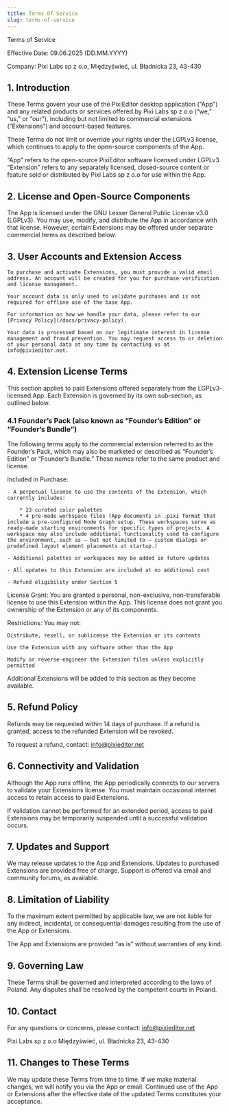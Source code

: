 ```yaml
---
title: Terms Of Service
slug: terms-of-service
---
```


Terms of Service

Effective Date: 09.06.2025 (DD.MM.YYYY)

Company: Pixi Labs sp z o.o, Międzyświeć, ul. Bładnicka 23, 43-430

## 1. Introduction

These Terms govern your use of the PixiEditor desktop application (“App”) and any related products or services offered by Pixi Labs sp z o.o (“we,” “us,” or “our”), including but not limited to commercial extensions (“Extensions”) and account-based features.

These Terms do not limit or override your rights under the LGPLv3 license, which continues to apply to the open-source components of the App.

“App” refers to the open-source PixiEditor software licensed under LGPLv3.
“Extension” refers to any separately licensed, closed-source content or feature sold or distributed by Pixi Labs sp z o.o for use within the App.

## 2. License and Open-Source Components

The App is licensed under the GNU Lesser General Public License v3.0 (LGPLv3). You may use, modify, and distribute the App in accordance with that license. However, certain Extensions may be offered under separate commercial terms as described below.

## 3. User Accounts and Extension Access

    To purchase and activate Extensions, you must provide a valid email address. An account will be created for you for purchase verification and license management.

    Your account data is only used to validate purchases and is not required for offline use of the base App.

    For information on how we handle your data, please refer to our [Privacy Policy](/docs/privacy-policy).

    Your data is processed based on our legitimate interest in license management and fraud prevention. You may request access to or deletion of your personal data at any time by contacting us at info@pixieditor.net.

## 4. Extension License Terms

This section applies to paid Extensions offered separately from the LGPLv3-licensed App. Each Extension is governed by its own sub-section, as outlined below.

### 4.1 Founder’s Pack (also known as “Founder’s Edition” or “Founder’s Bundle”)

The following terms apply to the commercial extension referred to as the Founder’s Pack, which may also be marketed or described as “Founder’s Edition” or “Founder’s Bundle.” These names refer to the same product and license.

Included in Purchase:

    - A perpetual license to use the contents of the Extension, which currently includes:

        * 23 curated color palettes
        * 4 pre-made workspace files (App documents in .pixi format that include a pre-configured Node Graph setup. These workspaces serve as ready-made starting environments for specific types of projects. A workspace may also include additional functionality used to configure the environment, such as — but not limited to — custom dialogs or predefined layout element placements at startup.)

    - Additional palettes or workspaces may be added in future updates

    - All updates to this Extension are included at no additional cost

    - Refund eligibility under Section 5

License Grant:
You are granted a personal, non-exclusive, non-transferable license to use this Extension within the App. This license does not grant you ownership of the Extension or any of its components.

Restrictions:
You may not:

    Distribute, resell, or sublicense the Extension or its contents

    Use the Extension with any software other than the App

    Modify or reverse-engineer the Extension files unless explicitly permitted

Additional Extensions will be added to this section as they become available.

## 5. Refund Policy

Refunds may be requested within 14 days of purchase. If a refund is granted, access to the refunded Extension will be revoked.

To request a refund, contact: info@pixieditor.net

## 6. Connectivity and Validation

Although the App runs offline, the App periodically connects to our servers to validate your Extensions license. You must maintain occasional internet access to retain access to paid Extensions.

If validation cannot be performed for an extended period, access to paid Extensions may be temporarily suspended until a successful validation occurs.

## 7. Updates and Support

We may release updates to the App and Extensions. Updates to purchased Extensions are provided free of charge. Support is offered via email and community forums, as available.

## 8. Limitation of Liability

To the maximum extent permitted by applicable law, we are not liable for any indirect, incidental, or consequential damages resulting from the use of the App or Extensions.

The App and Extensions are provided “as is” without warranties of any kind.

## 9. Governing Law

These Terms shall be governed and interpreted according to the laws of Poland. Any disputes shall be resolved by the competent courts in Poland.

## 10. Contact

For any questions or concerns, please contact:
info@pixieditor.net

Pixi Labs sp z o.o
Międzyświeć, ul. Bładnicka 23, 43-430

## 11. Changes to These Terms

We may update these Terms from time to time. If we make material changes, we will notify you via the App or email. Continued use of the App or Extensions after the effective date of the updated Terms constitutes your acceptance.
